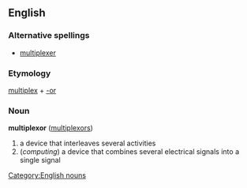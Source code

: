 {{wikipedia}}
== English ==
=== Alternative spellings ===
* [[multiplexer]]
=== Etymology ===
[[multiplex]] + [[-or]]
=== Noun ===
[[Category:English nouns]]
'''multiplexor''' ([[multiplexors]])
# a device that interleaves several activities
# (''computing'') a device that combines several electrical signals into a single signal